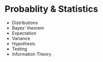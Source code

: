# Probablity & Statistics
* Distributions
* Bayes' theorem
* Expectation
* Variance
* Hypothesis
* Testing
* Information Theory
